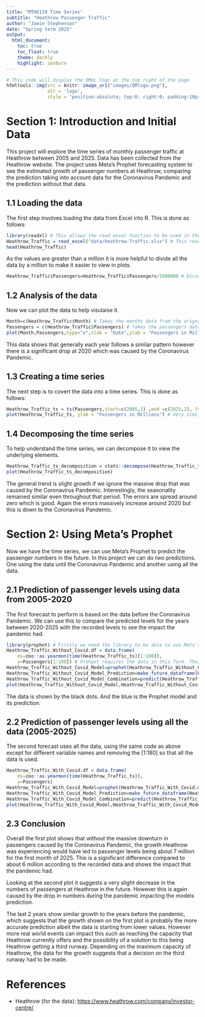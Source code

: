 ```yaml
---
title: "MTH6139 Time Series" 
subtitle: "Heathrow Passenger Traffic" 
author: "Jamie Stephenson" 
date: "Spring term 2025" 
output: 
  html_document:
    toc: true
    toc_float: true
    theme: darkly 
    highlight: zenburn
---
```

 
```r
# This code will display the QMUL logo at the top right of the page
htmltools::img(src = knitr::image_uri("images/QMlogo.png"),
               alt = 'logo',
               style = 'position:absolute; top:0; right:0; padding:10px; width:20%;')
```

# Section 1: Introduction and Initial Data
This project will explore the time series of monthly passenger traffic at Heathrow between 2005 and 2025. Data has been collected from the Heathrow website. The project uses Meta's Prophet forecasting system to see the estimated growth of passenger numbers at Heathrow, comparing the prediction taking into account data for the Coronavirus Pandemic and the prediction without that data.

## 1.1 Loading the data
The first step involves loading the data from Excel into R. This is done as follows:
```r
library(readxl) # This allows the read_excel function to be used in the next line
Heathrow_Traffic = read_excel("data/Heathrow-Traffic.xlsx") # This reads the data into a dataframe
head(Heathrow_Traffic)
```

As the values are greater than a million it is more helpful to divide all the data by a million to make it easier to view in plots.
```r
Heathrow_Traffic$Passengers=Heathrow_Traffic$Passengers/1000000 # Divied the Passenger numbers by 1000000
```
## 1.2 Analysis of the data
Now we can plot the data to help visulaise it.

```r
Month=c(Heathrow_Traffic$Month) # Takes the months data from the orignal and creates its own vector
Passengers = c(Heathrow_Traffic$Passengers) # Takes the passengers data from the orignal and creates its own vector
plot(Month,Passengers,type="o",xlab = "Date",ylab = "Passengers in Millions")
```

This data shows that generally each year follows a similar pattern however there is a significant drop at 2020 which was caused by the Coronavirus Pandemic.

## 1.3 Creating a time series
The next step is to covert the data into a time series. This is done as follows:
```r
Heathrow_Traffic_ts = ts(Passengers,start=c(2005,1) ,end =c(2025,2), frequency = 12) # This takes the vector of Passengers and informs the start and end dates. The frequency is the amount of times per year the data is recorded, in this case, monthly.
plot(Heathrow_Traffic_ts, ylab = "Passengers in Millions") # Very similar to the previous plot, however it removes the circles for each data point.
```

## 1.4 Decomposing the time series
To help understand the time series, we can decompose it to view the underlying elements.
```r
Heathrow_Traffic_ts_decomposition = stats::decompose(Heathrow_Traffic_ts)
plot(Heathrow_Traffic_ts_decomposition)
```

The general trend is slight growth if we ignore the massive drop that was caused by the Coronavirus Pandemic. Interestingly, the seasonality remained similar even throughout that period. The errors are spread around zero which is good. Again the errors massively increase around 2020 but this is down to the Coronavirus Pandemic.

# Section 2: Using Meta's Prophet
Now we have the time series, we can use Meta's Prophet to predict the passenger numbers in the future. In this project we can do two predictions. One using the data until the Coronavirus Pandemic and another using all the data.

## 2.1 Prediction of passenger levels using data from 2005-2020
The first forecast to perform is based on the data before the Coronavirus Pandemic. We can use this to compare the predicted levels for the years between 2020-2025 with the recorded levels to see the impact the pandemic had.
```r
library(prophet) # Firstly we need the library to be able to use Meta's Prohpet's functions
Heathrow_Traffic_Without_Covid.df = data.frame(
    ds=zoo::as.yearmon(time(Heathrow_Traffic_ts)[1:180]),
    y=Passengers[1:180]) # Prohpet requires the data in this form. The[1:180] takes only the data up until 2020 (before the pandemic).
Heathrow_Traffic_Without_Covid_Model=prophet(Heathrow_Traffic_Without_Covid.df)
Heathrow_Traffic_Without_Covid_Model_Prediction=make_future_dataframe(Heathrow_Traffic_Without_Covid_Model,periods=120,freq="month") #This predicts the future 120 months, up until 2030
Heathrow_Traffic_Without_Covid_Model_Combination=predict(Heathrow_Traffic_Without_Covid_Model,Heathrow_Traffic_Without_Covid_Model_Prediction)
plot(Heathrow_Traffic_Without_Covid_Model,Heathrow_Traffic_Without_Covid_Model_Combination,xlabel = "date",ylabel = "Passengers in Millions")
```

The data is shown by the black dots. And the blue is the Prophet model and its prediction.

## 2.2 Prediction of passenger levels using all the data (2005-2025)
The second forecast uses all the data, using the same code as above except for different variable names and removing the [1:180] so that all the data is used.
```r
Heathrow_Traffic_With_Covid.df = data.frame(
    ds=zoo::as.yearmon(time(Heathrow_Traffic_ts)),
    y=Passengers)
Heathrow_Traffic_With_Covid_Model=prophet(Heathrow_Traffic_With_Covid.df)
Heathrow_Traffic_With_Covid_Model_Prediction=make_future_dataframe(Heathrow_Traffic_With_Covid_Model,periods=60,freq="month")
Heathrow_Traffic_With_Covid_Model_Combination=predict(Heathrow_Traffic_With_Covid_Model,Heathrow_Traffic_With_Covid_Model_Prediction)
plot(Heathrow_Traffic_With_Covid_Model,Heathrow_Traffic_With_Covid_Model_Combination,xlabel = "date",ylabel = "Passengers in Millions")
```

## 2.3 Conclusion
Overall the first plot shows that without the massive downturn in passengers caused by the Coronavirus Pandemic, the growth Heathrow was experiencing would have led to passenger levels being about 7 million for the first month of 2025. This is a significant difference compared to about 6 million according to the recorded data and shows the impact that the pandemic had.

Looking at the second plot it suggests a very slight decrease in the numbers of passengers at Heathrow in the future. However this is again caused by the drop in numbers during the pandemic impacting the models prediction. 

The last 2 years show similar growth to the years before the pandemic, which suggests that the growth shown on the first plot is probably the more accurate prediction albeit the data is starting from lower values. However more real world events can impact this such as reaching the capacity that Heathrow currently offers and the possibility of a solution to this being Heathrow getting a third runway. Depending on the maximum capacity of Heathrow, the data for the growth suggests that a decision on the third runway had to be made.


# References

- Heathrow (for the data): <https://www.heathrow.com/company/investor-centre/>
